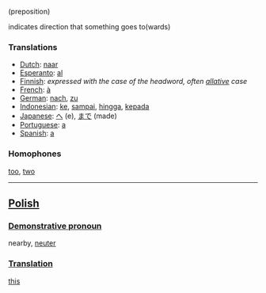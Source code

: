(preposition)

indicates direction that something goes to(wards)

===Translations===

*[[Dutch]]: [[naar]]
*[[Esperanto]]: [[al]]
*[[Finnish]]: ''expressed with the case of the headword, often [[allative]] case''
*[[French]]: [[à]]
*[[German]]: [[nach]], [[zu]]
*[[Indonesian]]: [[ke]], [[sampai]], [[hingga]], [[kepada]]
*[[Japanese]]: [[へ]] (e), [[まで]] (made)
*[[Portuguese]]: [[a]]
*[[Spanish]]: [[a]]

===Homophones===

[[too]], [[two]]


----
==[[Polish]]==
===[[Demonstrative pronoun]]===
nearby, [[neuter]]
===[[Translation]]===
[[this]]